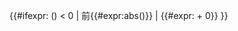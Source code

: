 {{#ifexpr: ({{{1|0}}}) < 0 | 前{{#expr:abs({{{1|0}}})}} | {{#expr:{{{1|0}}} + 0}} }}<noinclude>

{{Documentation|content =
这个子模板用于去掉前导零，并将负数年转换为西元前年份。不应直接使用。

== 範例 ==
* <code><nowiki>{{Programmning language establishment category/year| 50 }}</nowiki></code> &rarr; {{State establishment category/year| 50 }}
* <code><nowiki>{{Programmning language category/year| 00 }}</nowiki></code> &rarr; {{State establishment category/year| 00 }}
* <code><nowiki>{{Programmning language category/year|-50 }}</nowiki></code> &rarr; {{State establishment category/year|-50 }}

}}</noinclude>